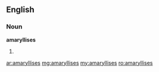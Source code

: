 ==English==

===Noun===
'''amaryllises'''

#{{plural of|amaryllis}}

[[ar:amaryllises]]
[[mg:amaryllises]]
[[my:amaryllises]]
[[ro:amaryllises]]
